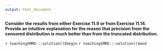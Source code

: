 ```yaml
---
output: html_document
---
```


__Consider the results from either Exercise 11.9 or from Exercise 11.14. Provide an intuitive explanation for the reason that precision from the censored distribution is much better than from the truncated distribution.__

`r teachingSMRD:::solution()$begin`
`r teachingSMRD:::solution()$end`
